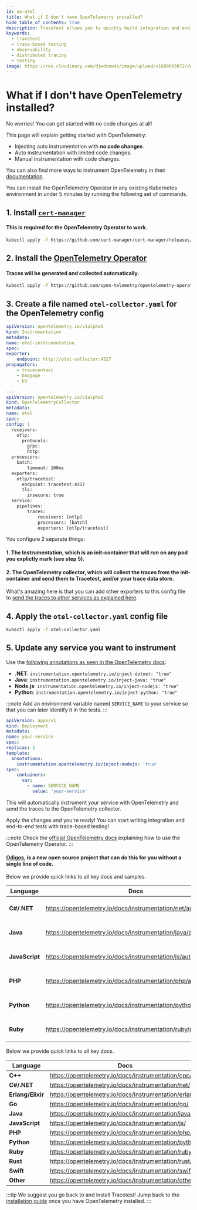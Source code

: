 ```yaml
---
id: no-otel
title: What if I don't have OpenTelemetry installed?
hide_table_of_contents: true
description: Tracetest allows you to quickly build integration and end-to-end tests, powered by your OpenTelemetry traces. Learn how to install OpenTelemetry in less than 5 minutes.
keywords:
  - tracetest
  - trace-based testing
  - observability
  - distributed tracing
  - testing
image: https://res.cloudinary.com/djwdcmwdz/image/upload/v1689693872/docs/Blog_Thumbnail_28_ugy2yy.png
---
```


# What if I don't have OpenTelemetry installed?



No worries! You can get started with no code changes at all!

This page will explain getting started with OpenTelemetry:

- Injecting auto instrumentation with **no code changes**.
- Auto instrumentation with limited code changes.
- Manual instrumentation with code changes.

You can also find more ways to instrument OpenTelemetry in their [documentation](https://opentelemetry.io/docs/instrumentation/).

<Tabs groupId="otel-install-options">
  <TabItem value="no-code-changes" label="No Code Changes" default>

You can install the OpenTelemetry Operator in any existing Kubernetes environment in under 5 minutes by running the following set of commands.

## 1. Install [`cert-manager`](https://cert-manager.io/)
#### This is required for the OpenTelemetry Operator to work.

```bash
kubectl apply -f https://github.com/cert-manager/cert-manager/releases/download/v1.11.0/cert-manager.yaml
```

## 2. Install the [OpenTelemetry Operator](https://opentelemetry.io/docs/k8s-operator/)
#### Traces will be generated and collected automatically.

```bash
kubectl apply -f https://github.com/open-telemetry/opentelemetry-operator/releases/latest/download/opentelemetry-operator.yaml
```

## 3. Create a file named `otel-collector.yaml` for the OpenTelemetry config

```yaml title="otel-collector.yaml"
apiVersion: opentelemetry.io/v1alpha1
kind: Instrumentation
metadata:
name: otel-instrumentation
spec:
exporter:
    endpoint: http://otel-collector:4317
propagators:
    - tracecontext
    - baggage
    - b3

---
apiVersion: opentelemetry.io/v1alpha1
kind: OpenTelemetryCollector
metadata:
name: otel
spec:
config: |
  receivers:
    otlp:
      protocols:
        grpc:
        http:
  processors:
    batch:
        timeout: 100ms
  exporters:
    otlp/tracetest:
      endpoint: tracetest:4317
      tls:
        insecure: true
  service:
    pipelines:
        traces:
            receivers: [otlp]
            processors: [batch]
            exporters: [otlp/tracetest]
```

You configure 2 separate things:

#### 1. The Instrumentation, which is an init-container that will run on any pod you explictly mark (see step 5).

#### 2. The OpenTelemetry collector, which will collect the traces from the init-container and send them to Tracetest, and/or your trace data store.

What's amazing here is that you can add other exporters to this config file to [send the traces to other services as explained here](../configuration/overview.mdx).

## 4. Apply the `otel-collector.yaml` config file

```bash title="Terminal"
kubectl apply -f otel-collector.yaml
```

## 5. Update any service you want to instrument
  
Use the [following annotations as seen in the OpenTelemetry docs](https://opentelemetry.io/docs/k8s-operator/automatic/):

- **.NET**: `instrumentation.opentelemetry.io/inject-dotnet: "true"`
- **Java**: `instrumentation.opentelemetry.io/inject-java: "true"`
- **Node.js**: `instrumentation.opentelemetry.io/inject-nodejs: "true"`
- **Python**: `instrumentation.opentelemetry.io/inject-python: "true"`

:::note
Add an environment variable named `SERVICE_NAME` to your service so that you can
later identify it in the tests.
:::

```yaml
apiVersion: apps/v1
kind: Deployment
metadata:
name: your-service
spec:
replicas: 1
template:
  annotations:
    instrumentation.opentelemetry.io/inject-nodejs: 'true'
spec:
    containers:
      var:
        - name: SERVICE_NAME
          value: 'your-service'
```

This will automatically instrument your service with OpenTelemetry and send the traces to the OpenTelemetry collector.

Apply the changes and you're ready! You can start writing integration and end-to-end tests with trace-based testing!

:::note
Check the [official OpenTelemetry docs](https://opentelemetry.io/docs/k8s-operator/automatic/) explaining how to use the OpenTelemetry Operator.
:::

  </TabItem>

  <TabItem value="other-options" label="Other Options" default>

#### [Odigos](https://docs.odigos.io/intro), is a new open source project that can do this for you without a single line of code.

  </TabItem>

  <TabItem value="auto-instrumentation" label="Auto Instrumentation" default>

Below we provide quick links to all key docs and samples.

| Language | Docs | GitHub |
|---|---|---|
| **C#/.NET** | https://opentelemetry.io/docs/instrumentation/net/automatic/ | https://github.com/open-telemetry/opentelemetry-dotnet-instrumentation |
| **Java**  | https://opentelemetry.io/docs/instrumentation/java/automatic/ | https://github.com/open-telemetry/opentelemetry-java-instrumentation |
| **JavaScript** | https://opentelemetry.io/docs/instrumentation/js/automatic/ | https://github.com/open-telemetry/opentelemetry-js |
| **PHP** | https://opentelemetry.io/docs/instrumentation/php/automatic/ | https://github.com/open-telemetry/opentelemetry-php-instrumentation |
| **Python** | https://opentelemetry.io/docs/instrumentation/python/automatic/ | https://github.com/open-telemetry/opentelemetry-python-contrib |
| **Ruby** | https://opentelemetry.io/docs/instrumentation/ruby/automatic/ | https://github.com/open-telemetry/opentelemetry-ruby |

  </TabItem>

  <TabItem value="manual-instrumentation" label="Manual Instrumentation" default>

Below we provide quick links to all key docs.

| Language | Docs |
|---|---|
| **C++** | https://opentelemetry.io/docs/instrumentation/cpp/ |
| **C#/.NET** | https://opentelemetry.io/docs/instrumentation/net/ |
| **Erlang/Elixir** | https://opentelemetry.io/docs/instrumentation/erlang/ |
| **Go** | https://opentelemetry.io/docs/instrumentation/go/ |
| **Java**  | https://opentelemetry.io/docs/instrumentation/java/ |
| **JavaScript** | https://opentelemetry.io/docs/instrumentation/js/ |
| **PHP** | https://opentelemetry.io/docs/instrumentation/php/ |
| **Python** | https://opentelemetry.io/docs/instrumentation/python/ |
| **Ruby** | https://opentelemetry.io/docs/instrumentation/ruby/ |
| **Rust** | https://opentelemetry.io/docs/instrumentation/rust/ |
| **Swift** | https://opentelemetry.io/docs/instrumentation/swift/ |
| **Other** | https://opentelemetry.io/docs/instrumentation/other/ |

  </TabItem>

</Tabs>

:::tip We suggest you go back to and install Tracetest!
Jump back to the [installation guide](./installation.mdx) once you have OpenTelemetry installed.
:::